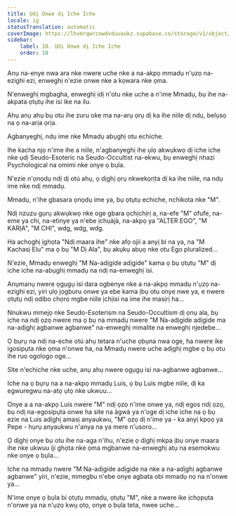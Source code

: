 ```yaml
---
title: Ụdị Onwe dị Iche Iche
locale: ig
statusTranslation: automatic
coverImage: https://lhvmrqwrcowdvduuaukz.supabase.co/storage/v1/object/public/strapi-uploads/small_cover-tratado-de-psicologia-revolucionaria.webp-5e15e1cec4e0ebebcde5d7fc7565d8fd.webp
sidebar:
    label: 10. Ụdị Onwe dị Iche Iche
    order: 10
---
```

Anụ na-enye nwa ara nke nwere uche nke a na-akpọ mmadụ n'ụzọ na-ezighi ezi, enweghị n'ezie onwe nke a kọwara nke ọma.

N'enweghị mgbagha, enweghị ịdị n'otu nke uche a n'ime Mmadụ, bụ ihe na-akpata ọtụtụ ihe isi ike na ilu.

Ahụ anụ ahụ bụ otu ihe zuru oke ma na-arụ ọrụ dị ka ihe niile dị ndụ, belụsọ na ọ na-arịa ọrịa.

Agbanyeghị, ndụ ime nke Mmadụ abụghị otu echiche.

Ihe kacha njọ n'ime ihe a niile, n'agbanyeghị ihe ụlọ akwụkwọ dị iche iche nke ụdị Seudo-Esoteric na Seudo-Occultist na-ekwu, bụ enweghị nhazi Psychological na omimi nke onye ọ bụla.

N'ezie n'ọnọdụ ndị dị otú ahụ, ọ dịghị ọrụ nkwekọrịta dị ka ihe niile, na ndụ ime nke ndị mmadụ.

Mmadụ, n'ihe gbasara ọnọdụ ime ya, bụ ọtụtụ echiche, nchikota nke "M".

Ndị nzuzu gụrụ akwụkwọ nke oge gbara ọchịchịrị a, na-efe "M" ofufe, na-eme ya chi, na-etinye ya n'ebe ịchụàjà, na-akpọ ya "ALTER EGO", "M KARỊA", "M CHI", wdg, wdg, wdg.

Ha achọghị ịghọta "Ndị maara ihe" nke afọ ojii a anyị bi na ya, na "M Kachasị Elu" ma ọ bụ "M Dị Ala", bụ akụkụ abụọ nke otu Ego pluralized...

N'ezie, Mmadụ enweghị "M Na-adịgide adịgide" kama ọ bụ ọtụtụ "M" dị iche iche na-abụghị mmadụ na ndị na-enweghị isi.

Anụmanụ nwere ọgụgụ isi dara ogbenye nke a na-akpọ mmadụ n'ụzọ na-ezighi ezi, yiri ụlọ jọgburu onwe ya ebe kama ịbụ otu onye nwe ya, e nwere ọtụtụ ndị odibo chọrọ mgbe niile ịchịisi na ime ihe masịrị ha...

Nnukwu mmejọ nke Seudo-Esoterism na Seudo-Occultism dị ọnụ ala, bụ iche na ndị ọzọ nwere ma ọ bụ na mmadụ nwere "M Na-adịgide adịgide ma na-adịghị agbanwe agbanwe" na-enweghị mmalite na enweghị njedebe...

Ọ bụrụ na ndị na-eche otú ahụ tetara n'uche ọbụna nwa oge, ha nwere ike igosipụta nke ọma n'onwe ha, na Mmadụ nwere uche adịghị mgbe ọ bụ otu ihe ruo ogologo oge...

Site n'echiche nke uche, anụ ahụ nwere ọgụgụ isi na-agbanwe agbanwe...

Iche na ọ bụrụ na a na-akpọ mmadụ Luis, ọ bụ Luis mgbe niile, dị ka egwuregwu na-atọ ụtọ nke ukwuu...

Onye a a na-akpọ Luis nwere "M" ndị ọzọ n'ime onwe ya, ndị egos ndị ọzọ, bụ ndị na-egosipụta onwe ha site na àgwà ya n'oge dị iche iche na ọ bụ ezie na Luis adịghị amasị anyaukwu, "M" ọzọ dị n'ime ya - ka anyị kpọọ ya Pepe - hụrụ anyaukwu n'anya na ya mere n'usoro...

Ọ dịghị onye bụ otu ihe na-aga n'ihu, n'ezie ọ dịghị mkpa ịbụ onye maara ihe nke ukwuu iji ghọta nke ọma mgbanwe na-enweghị atụ na esemokwu nke onye ọ bụla...

Iche na mmadụ nwere "M Na-adịgide adịgide na nke a na-adịghị agbanwe agbanwe" yiri, n'ezie, mmegbu n'ebe onye agbata obi mmadụ nọ na n'onwe ya...

N'ime onye ọ bụla bi ọtụtụ mmadụ, ọtụtụ "M", nke a nwere ike ịchọpụta n'onwe ya na n'ụzọ kwụ ọtọ, onye ọ bụla teta, nwee uche...


